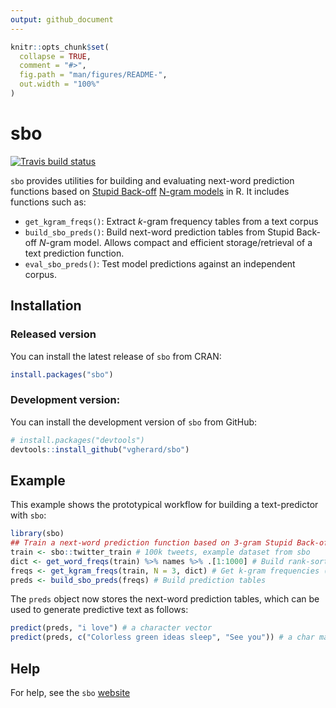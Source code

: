 ```yaml
---
output: github_document
---
```


<!-- README.md is generated from README.Rmd. Please edit that file -->

```r
knitr::opts_chunk$set(
  collapse = TRUE,
  comment = "#>",
  fig.path = "man/figures/README-",
  out.width = "100%"
)
```

# sbo

<!-- badges: start -->
[![Travis build status](https://travis-ci.com/vgherard/sbo.svg?branch=master)](https://travis-ci.com/vgherard/sbo)
<!-- badges: end -->

`sbo` provides utilities for building and evaluating next-word prediction functions based on [Stupid Back-off](https://www.aclweb.org/anthology/D07-1090.pdf) [N-gram models](https://en.wikipedia.org/wiki/N-gram) in R. It includes functions such as:

- `get_kgram_freqs()`: Extract $k$-gram frequency tables from a text corpus
- `build_sbo_preds()`: Build next-word prediction tables from Stupid Back-off $N$-gram model. Allows compact and efficient storage/retrieval of a text prediction function.
- `eval_sbo_preds()`: Test model predictions against an independent corpus.

## Installation

### Released version

You can install the latest release of `sbo` from CRAN:

``` r
install.packages("sbo")
```

### Development version:

You can install the development version of `sbo` from GitHub:

``` r
# install.packages("devtools")
devtools::install_github("vgherard/sbo")
```

## Example

This example shows the prototypical workflow for building a text-predictor with `sbo`:

```r
library(sbo)
## Train a next-word prediction function based on 3-gram Stupid Back-off. 
train <- sbo::twitter_train # 100k tweets, example dataset from sbo
dict <- get_word_freqs(train) %>% names %>% .[1:1000] # Build rank-sorted dictionary
freqs <- get_kgram_freqs(train, N = 3, dict) # Get k-gram frequencies (up to 3-grams)
preds <- build_sbo_preds(freqs) # Build prediction tables
```

The `preds` object now stores the next-word prediction tables, which can be used to generate predictive text as follows:

```r
predict(preds, "i love") # a character vector
predict(preds, c("Colorless green ideas sleep", "See you")) # a char matrix
```

## Help

For help, see  the `sbo` [website](https://vgherard.github.io/sbo/)
